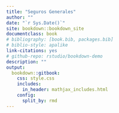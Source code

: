 ```yaml
---
title: "Seguros Generales"
author: ""
date: "`r Sys.Date()`"
site: bookdown::bookdown_site
documentclass: book
# bibliography: [book.bib, packages.bib]
# biblio-style: apalike
link-citations: yes
# github-repo: rstudio/bookdown-demo
description: ""
output: 
  bookdown::gitbook:
    css: style.css
    includes:
      in_header: mathjax_includes.html
    config:
      split_by: rmd
---
```

